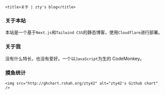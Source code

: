 
    <title>关于 | zty's blog</title>


### 关于本站

本站是一个基于`Next.js`和`Tailwind CSS`的静态博客，使用`Cloudflare`进行部署。

### 关于我

没有什么特长，也没有爱好。一个以`JavaScript`为生的 CodeMonkey。

### 摸鱼统计
    <img src="http://ghchart.rshah.org/zty42" alt="zty42's Github chart" />
